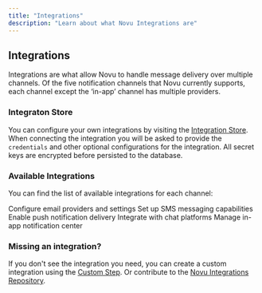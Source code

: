 ```yaml
---
title: "Integrations"
description: "Learn about what Novu Integrations are"
---
```


## Integrations

Integrations are what allow Novu to handle message delivery over multiple channels. Of the five notification channels that Novu currently supports, each channel except the ‘in-app’ channel has multiple providers.

### Integraton Store

You can configure your own integrations by visiting the [Integration Store](https://dashboard.novu.co/integrations). 
When connecting the integration you will be asked to provide the `credentials` and other optional configurations for the integration. All secret keys are encrypted before persisted to the database.

### Available Integrations

You can find the list of available integrations for each channel:

<CardGroup>
  <Card title="Email" href="/integrations/providers/email/overview">
    Configure email providers and settings
  </Card>
  <Card title="SMS" href="/integrations/providers/sms/overview">
    Set up SMS messaging capabilities
  </Card>
  <Card title="Push" href="/integrations/providers/push/overview">
    Enable push notification delivery
  </Card>
  <Card title="Chat" href="/integrations/providers/chat/overview">
    Integrate with chat platforms
  </Card>
  <Card title="In-App" href="/inbox/introduction">
    Manage in-app notification center
  </Card>
</CardGroup>

### Missing an integration?

If you don't see the integration you need, you can create a custom integration using the [Custom Step](/workflow/custom). Or contribute to the [Novu Integrations Repository](/community/add-a-new-provider).
